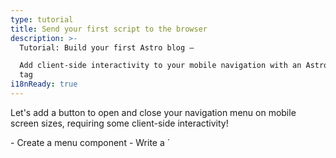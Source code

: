 ```yaml
---
type: tutorial
title: Send your first script to the browser
description: >-
  Tutorial: Build your first Astro blog —

  Add client-side interactivity to your mobile navigation with an Astro script
  tag
i18nReady: true
---
```


Let's add a button to open and close your navigation menu on mobile screen sizes, requiring some client-side interactivity!

<PreCheck>
  - Create a menu component
  - Write a `<script>` to allow your site visitors to open and close the navigation menu
  - Move your JavaScript to its `.js` file
</PreCheck>

## Build a Menu component

Create a `<Menu />` component to open and close your mobile menu.

<Steps>
1. Create a file named `Menu.astro` in `src/components/`
  

2. Copy the following code into your component. It creates a button that will be used to toggle the visibility of the navigation links on mobile devices. (You will add the new CSS styles to `global.css` later.)

    ```astro title="src/components/Menu.astro"
    --- 
    ---
    <button aria-expanded="false" aria-controls="main-menu" class="menu">
      Menu
    </button>
    ```

3. Place this new `<Menu />` component just before your `<Navigation />` component in `Header.astro`. 

    <details>
    <summary>Show me the code!</summary>

    ```astro title="src/components/Header.astro" ins={2,7}
    ---
    import Menu from './Menu.astro';
    import Navigation from './Navigation.astro';
    ---
    <header>
      <nav>
        <Menu />
        <Navigation />
      </nav>
    </header>
    ```
    </details>

4. Add the following styles for your Menu component, including some responsive styles:

    ```css title="src/styles/global.css" ins={2-9, 33-35, 51-53}
    /* nav styles */
    .menu {
      background-color: #0d0950;
      border: none;
      color: #fff;
      font-size: 1.2rem;
      font-weight: bold;
      padding: 5px 10px;
    }

    .nav-links {
      width: 100%;
      display: none;
      margin: 0;
    }

    .nav-links a {
      display: block;
      text-align: center;
      padding: 10px 0;
      text-decoration: none;
      font-size: 1.2rem;
      font-weight: bold;
      text-transform: uppercase;
      color: #0d0950;
    }

    .nav-links a:hover,
    .nav-links a:focus{
      background-color: #ff9776;
    }

    :has(.menu[aria-expanded="true"]) .nav-links {
      display: unset;
    }

    @media screen and (min-width: 636px) {
      .nav-links {
        margin-left: 5em;
        display: block;
        position: static;
        width: auto;
        background: none;
      }

      .nav-links a {
        display: inline-block;
        padding: 15px 20px;
      }

      .menu {
        display: none;
      }
    }
    ```
</Steps>


## Write your first script tag

Your header is not yet **interactive** because it can't respond to user input, like clicking on the menu to show or hide the navigation links. 

Adding a `<script>` tag provides client-side JavaScript to "listen" for a user event and then respond accordingly.

<Steps>
1. Add the following `<script>` tag to `index.astro`, just before the closing `</body>` tag.

    ```astro title="src/pages/index.astro" ins={2-9}
      <Footer />
      <script>
        const menu = document.querySelector('.menu');

        menu.addEventListener('click', () => {
          const isExpanded = menu.getAttribute('aria-expanded') === 'true';
          menu.setAttribute('aria-expanded', !isExpanded);
        });
      </script>
    </body>
    ```

2. Check your browser preview again at various sizes, and verify that you have a working navigation menu that is both responsive to screen size and responds to user input on this page.
</Steps>

### Importing a `.js` file

Instead of writing your JavaScript directly on each page, you can move the contents of your `<script>` tag into its own `.js` file in your project.

<Steps>
1. Create `src/scripts/menu.js` (you will have to create a new `/scripts/` folder) and move your JavaScript into it.

    ```js title="src/scripts/menu.js"
    const menu = document.querySelector('.menu');

    menu.addEventListener('click', () => {
      const isExpanded = menu.getAttribute('aria-expanded') === 'true';
      menu.setAttribute('aria-expanded', !isExpanded);
    });
    ```

2. Replace the contents of the `<script>` tag on `index.astro` with the following file import:

    ```astro title="src/pages/index.astro" ins={10} del={3-8}
      <Footer />
      <script>
        const menu = document.querySelector('.menu');

        menu.addEventListener('click', () => {
          const isExpanded = menu.getAttribute('aria-expanded') === 'true';
          menu.setAttribute('aria-expanded', !isExpanded);
        });

        import "../scripts/menu.js";
      </script>
    </body>
    ```

3. Check your browser preview again at a smaller size and verify that the menu still opens and closes your navigation links. 


4. Add the same `<script>` with import to your other two pages, `about.astro` and `blog.astro` and verify that you have a responsive, interactive header on each page.

    ```astro title="src/pages/about.astro & src/pages/blog.astro" ins={2-4}
      <Footer />
      <script>
        import "../scripts/menu.js";
      </script>
    </body>
    ```
</Steps>

:::note[Takeaway]
You had previously used some JavaScript to build parts of your site:

- Defining your page title and heading dynamically
- Mapping through a list of skills on the About page
- Conditionally displaying HTML elements

Those commands are all executed at build time to create static HTML for your site, and then the code is "thrown away." 

**The JavaScript in a `<script>` tag is sent to the browser**, and is available to run, based on user interactions like refreshing a page or toggling an input.
:::



<Box icon="question-mark">

### Test your knowledge

1. When does Astro run any JavaScript written in a component's frontmatter?
    <MultipleChoice>
      <Option>
       Astro never runs JavaScript
      </Option>
      <Option isCorrect>
        at build-time
      </Option>
      <Option>
         When a visitor clicks a button
      </Option>
    </MultipleChoice>

2. Optionally, Astro can send JavaScript to the browser to allow:
    <MultipleChoice>
      <Option>
        users to click page links
      </Option>
      <Option>
        faster load times
      </Option>
      <Option isCorrect>
        client-side interactivity
      </Option>
    </MultipleChoice>

3. The client-side JavaScript will be sent to a user’s browser when it is written or imported:
    <MultipleChoice>
      <Option isCorrect>
        in `<script>` tags
      </Option>
      <Option>
        between a `.astro` file's code fences
      </Option>
      <Option>
        in `global.css`
      </Option>
    </MultipleChoice>

</Box>

<Box icon="check-list">

## Checklist

<Checklist>
- [ ] I can add client-side interactivity with JavaScript in a `<script>` tag.
- [ ] I can import a `.js` file into a `<script>` tag.
</Checklist>

</Box>

### Resources

[Client-side scripts in Astro](/en/guides/client-side-scripts/)
